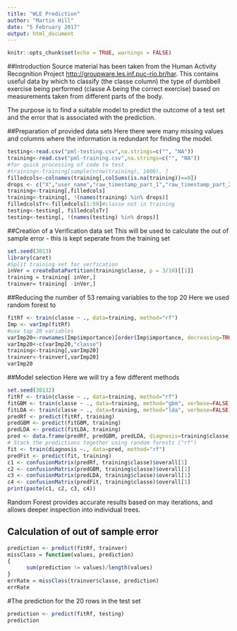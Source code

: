 ```yaml
---
title: "WLE Prediction"
author: "Martin Hill"
date: "5 February 2017"
output: html_document
---
```


```r
knitr::opts_chunk$set(echo = TRUE, warnings = FALSE)
```

##Introduction
Source material has been taken from the Human Activity Recognition Project <http://groupware.les.inf.puc-rio.br/har>.
This contains useful data by which to classify (the classe column) the type of dumbbell exercise being performed (classe A being the correct exercise) based on measurements taken from different parts of the body.

The purpose is to find a suitable model to predict the outcome of a test set and the error that is associated with the prediction.

##Preparation of provided data sets
Here there were many missing values and columns where the information is redundant for finding the model.

```r
testing<-read.csv("pml-testing.csv",na.strings=c("", "NA"))
training<-read.csv("pml-training.csv",na.strings=c("", "NA"))
#for quick processing of code to test
#training<-training[sample(nrow(training), 1000), ]
filledcols<-colnames(training[,colSums(is.na(training))==0])
drops <- c("X","user_name","raw_timestamp_part_1","raw_timestamp_part_2","cvtd_timestamp","new_window","num_window")
training<-training[,filledcols]
training<-training[, !(names(training) %in% drops)]
filledcolsTr<-filledcols[1:59]#classe not in training
testing<-testing[, filledcolsTr]
testing<-testing[, !(names(testing) %in% drops)]
```

##Creation of a Verification data set
This will be used to calculate the out of sample error - this is kept seperate from the training set

```r
set.seed(3013)
library(caret)
#Split training set for verfication
inVer = createDataPartition(training$classe, p = 3/10)[[1]]
training = training[ inVer,]
trainver= training[ -inVer,]
```

##Reducing the number of 53 remaing variables to the top 20
Here we used random forest to 
```r
fitRf <- train(classe ~ ., data=training, method="rf")
Imp <- varImp(fitRf)
#use top 20 variables
varImp20<-rownames(Imp$importance)[order(Imp$importance, decreasing=TRUE)[1:20]]
varImp20<-c(varImp20,"classe")
training<-training[,varImp20]
trainver<-trainver[,varImp20]
varImp20
```

##Model selection
Here we will try a few different methods
```r
set.seed(30132)
fitRf <- train(classe ~ ., data=training, method="rf")
fitGBM <- train(classe ~ ., data=training, method="gbm", verbose=FALSE)
fitLDA <- train(classe ~ ., data=training, method="lda", verbose=FALSE)
predRf <- predict(fitRf, training)
predGBM <- predict(fitGBM, training)
predLDA <- predict(fitLDA, training)
pred <- data.frame(predRf, predGBM, predLDA, diagnosis=training$classe)
# Stack the predictions together using random forests ("rf")
fit <- train(diagnosis ~., data=pred, method="rf")
predFit <- predict(fit, training)
c1 <- confusionMatrix(predRf, training$classe)$overall[1]
c2 <- confusionMatrix(predGBM, training$classe)$overall[1]
c3 <- confusionMatrix(predLDA, training$classe)$overall[1]
c4 <- confusionMatrix(predFit, training$classe)$overall[1]
print(paste(c1, c2, c3, c4))
```

Random Forest provides accurate results based on may iterations, and allows deeper inspection into individual trees.

## Calculation of out of sample error

```r
prediction <- predict(fitRf, trainver)
missClass = function(values, prediction) 
{
      sum(prediction != values)/length(values)
}
errRate = missClass(trainver$classe, prediction)
errRate
```

#The prediction for the 20 rows in the test set
```r
prediction <- predict(fitRf, testing)
prediction
```
